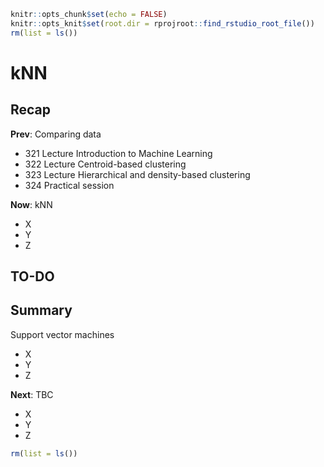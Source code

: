 ```r
knitr::opts_chunk$set(echo = FALSE)
knitr::opts_knit$set(root.dir = rprojroot::find_rstudio_root_file())
rm(list = ls())
```

<style type="text/css">
.small_r_all pre{
  font-size: 16px;
  line-height: 18px;
}
.small_r_output pre:not(.prettyprint){
  font-size: 16px;
  line-height: 18px;
}
.verysmall_r_output pre:not(.prettyprint){
  font-size: 12px;
  line-height: 14px;
}
</style>



# kNN

## Recap

**Prev**: Comparing data

- 321 Lecture Introduction to Machine Learning
- 322 Lecture Centroid-based clustering
- 323 Lecture Hierarchical and density-based clustering
- 324 Practical session

**Now**: kNN

- X
- Y
- Z



## TO-DO


## Summary

Support vector machines

- X
- Y
- Z

**Next**: TBC

- X
- Y
- Z

```r
rm(list = ls())
```